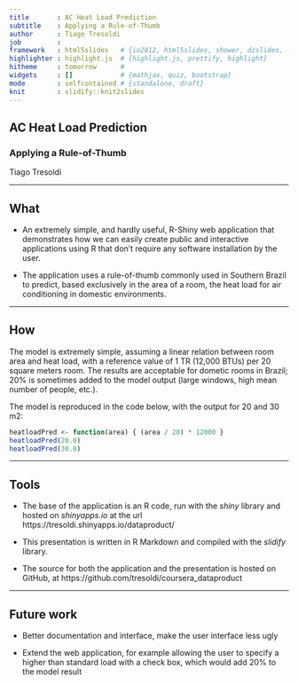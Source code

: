 ---
title       : AC Heat Load Prediction
subtitle    : Applying a Rule-of-Thumb
author      : Tiago Tresoldi
job         : 
framework   : html5slides   # {io2012, html5slides, shower, dzslides, ...}
highlighter : highlight.js  # {highlight.js, prettify, highlight}
hitheme     : tomorrow      # 
widgets     : []            # {mathjax, quiz, bootstrap}
mode        : selfcontained # {standalone, draft}
knit        : slidify::knit2slides
---

## AC Heat Load Prediction

### Applying a Rule-of-Thumb

Tiago Tresoldi

---

## What

- An extremely simple, and hardly useful, R-Shiny web application that demonstrates how we can easily create public and interactive applications using R that don't require any software installation by the user.

- The application uses a rule-of-thumb commonly used in Southern Brazil to predict, based exclusively in the area of a room, the heat load for air conditioning in domestic environments.

---

## How

The model is extremely simple, assuming a linear relation between room area and heat load, with a reference value of 1 TR (12,000 BTUs) per 20 square meters room. The results are acceptable for dometic rooms in Brazil; 20% is sometimes added to the model output (large windows, high mean number of people, etc.).

The model is reproduced in the code below, with the output for 20 and 30 m2:

```{r}
heatloadPred <- function(area) { (area / 20) * 12000 }
heatloadPred(20.0)
heatloadPred(30.0)
```

---

## Tools

- The base of the application is an R code, run with the *shiny* library and hosted on *shinyapps.io* at the url https://tresoldi.shinyapps.io/dataproduct/

- This presentation is written in R Markdown and compiled with the *slidify* library.

- The source for both the application and the presentation is hosted on GitHub, at https://github.com/tresoldi/coursera_dataproduct

---

## Future work

- Better documentation and interface, make the user interface less ugly

- Extend the web application, for example allowing the user to specify a higher than standard load with a check box, which would add 20% to the model result
